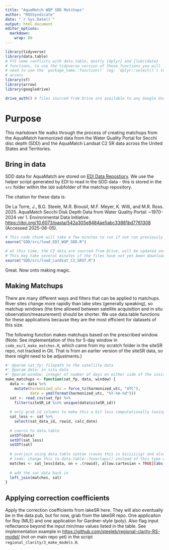 ```yaml
---
title: "AquaMatch WQP SDD Matchups"
author: "ROSSyndicate"
date: "`r Sys.Date()`"
output: html_document
editor_options: 
  markdown: 
    wrap: 80
---
```


```r
library(tidyverse) 
library(data.table)
# FYI some conflicts with data.table, mostly {dplyr} and {lubridate} 
# functions, to use the tidyverse version of these functions you will 
# need to use the `package_name::function()` (eg: `dplyr::select()`) to
# access
library(sf)
library(arrow)
library(googledrive)

drive_auth() # files sourced from Drive are available to any Google User, the console will walk through authentication steps.
```

# Purpose

This markdown file walks through the process of creating matchups from the
AquaMatch harmonized data from the Water Quality Portal for Secchi disc depth
(SDD) and the AquaMatch Landsat C2 SR data across the United States and
Territories.

## Bring in data

SDD data for AquaMatch are stored on [EDI Data
Repostiory](https://portal.edirepository.org/nis/mapbrowse?packageid=edi.1856.1).
We use the helper script generated by EDI to read in the SDD data - this is
stored in the `src` folder within the `SDD` subfolder of the matchup repository.

The citation for these data is:

De La Torre, J., B.G. Steele, M.R. Brousil, M.F. Meyer, K. Willi, and M.R. Ross.
2025. AquaMatch Secchi Disk Depth Data from Water Quality Portal: \~1970-2024
ver 1. Environmental Data Initiative.
<https://doi.org/10.6073/pasta/542a305e8484ae5abc33881bd7761308> (Accessed
2025-06-05).

```r
# This code chunk will take a few minutes to run if not run previously
source("SDD/src/load_EDI_WQP_SDD.R")

# at this time, the C2 data are sourced from Drive, will be updated once the pub is out
# This may take several minutes if the files have not yet been downloaded.
source("SDD/src/load_Landsat_C2_SRST.R")
```

Great. Now onto making magic.

## Making Matchups

There are many different ways and filters that can be applied to matchups. River
sites change more rapidly than lake sites (generally speaking), so matchup
windows (the time allowed between satellite acquisition and in situ
observation/measurement) should be shorter. We use data.table functions for
these applications because they are the most efficient for datasets of this
size.

The following function makes matchups based on the prescribed window. (Note: See
implementation of this for 5-day window in `code_ex/1_make_matches.R`, which
came from my scratch folder in the siteSR repo, not tracked in Git. That is from
an earlier version of the siteSR data, so there might need to be adjustments.)

```r
#' @param sat_fp: filepath to the satellite data
#' @param data: in situ data 
#' @param window: integer of number of days on either side of the insitu measuerment
make_matchups <- function(sat_fp, data, window) {
  data <- data %>% 
    mutate(harmonized_utc = force_tz(harmonized_utc, "UTC"),
           date = ymd(format(harmonized_utc, "%Y-%m-%d")))
  sat <- read_csv(sat_fp) %>% 
    filter(siteSR_id %in% unique(data$siteSR_id))
  
  # only grab id columns to make this a bit less computationally taxing
  sat_less <- sat %>% 
    select(sat_data_id, rowid, calc_date) 
  
  # coerce to data.table
  setDT(data)
  setDT(sat_less)
  setDT(sat)
  
  # overjoin using data.table syntax (cause this is biiiiiiig) and also filter in one step (also because of size)
  # todo: change this to data.table::foverlaps() instead of this type of data.table join
  matches <- sat_less[data, on = .(rowid), allow.cartesian = TRUE][abs(as.integer(difftime(date, calc_date, units = "days"))) <= window]
  
  # add the sat data back in
  left_join(matches, sat)
}

```

## Applying correction coefficients

Apply the correction coefficients from lakeSR here. They will also eventually be
in the data pub, but for now, grab from the lakeSR repo. One applicaiton for Roy
(MLE) and one application for Gardner-style (poly). Also flag input reflectance
beyond the input min/max values listed in the table. See implementation example
in <https://github.com/steeleb/regional-clarity-RS-model/> (not on main repo
yet) in the script `regional_clarity/3_make_models.R`.
